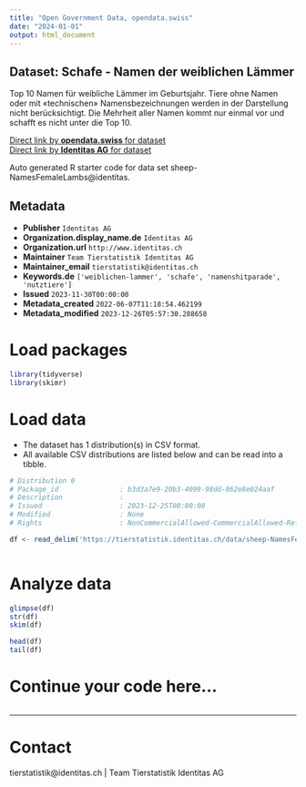 ```yaml
---
title: "Open Government Data, opendata.swiss"
date: "2024-01-01"
output: html_document
---
```


## Dataset: Schafe - Namen der weiblichen Lämmer

Top 10 Namen für weibliche Lämmer im Geburtsjahr. Tiere ohne Namen oder mit «technischen» Namensbezeichnungen werden in der Darstellung nicht berücksichtigt. Die Mehrheit aller Namen kommt nur einmal vor und schafft es nicht unter die Top 10.

[Direct link by **opendata.swiss** for dataset](https://opendata.swiss/de/dataset/schafe-namen-der-weiblichen-lammer)<br>
[Direct link by **Identitas AG** for dataset](https://tierstatistik.identitas.ch/)

Auto generated R starter code for data set sheep-NamesFemaleLambs@identitas.

## Metadata

- **Publisher** `Identitas AG`
- **Organization.display_name.de** `Identitas AG`
- **Organization.url** `http://www.identitas.ch`
- **Maintainer** `Team Tierstatistik Identitas AG`
- **Maintainer_email** `tierstatistik@identitas.ch`
- **Keywords.de** `['weiblichen-lammer', 'schafe', 'namenshitparade', 'nutztiere']`
- **Issued** `2023-11-30T00:00:00`
- **Metadata_created** `2022-06-07T11:18:54.462199`
- **Metadata_modified** `2023-12-26T05:57:30.288658`


# Load packages

```r

library(tidyverse)
library(skimr)

```

# Load data

-   The dataset has 1 distribution(s) in CSV format.
-   All available CSV distributions are listed below and can be read into a tibble.

```r

# Distribution 0
# Package_id               : b3d3a7e9-20b3-4099-98dd-862e8e024aaf
# Description              : 
# Issued                   : 2023-12-25T00:00:00
# Modified                 : None
# Rights                   : NonCommercialAllowed-CommercialAllowed-ReferenceRequired

df <- read_delim('https://tierstatistik.identitas.ch/data/sheep-NamesFemaleLambs.csv')



```

# Analyze data

```r

glimpse(df)
str(df)
skim(df)

head(df)
tail(df)

```

# Continue your code here...

```r

```

------------------------------------------------------------------------

# Contact

tierstatistik@identitas.ch | Team Tierstatistik Identitas AG
